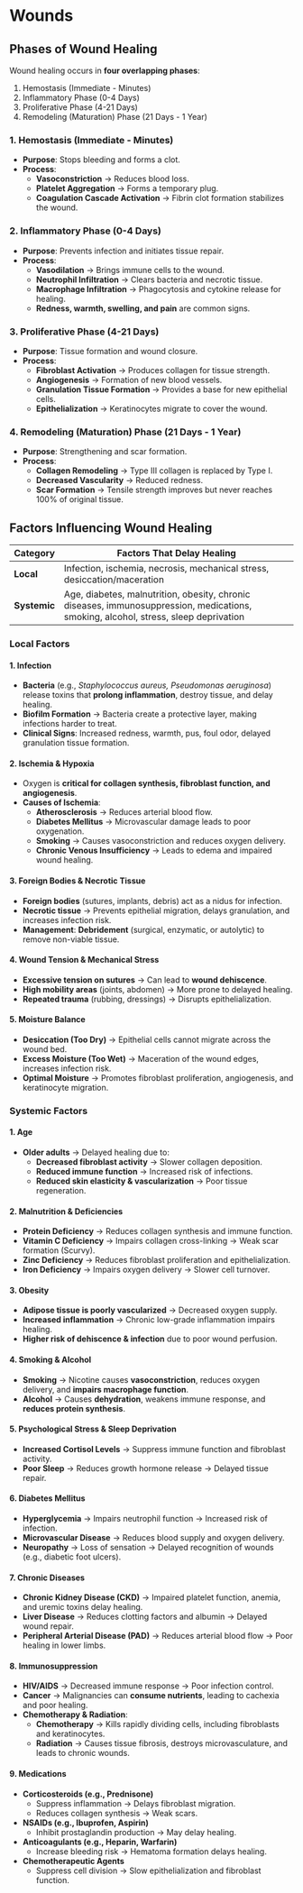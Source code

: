 # Wounds

## Phases of Wound Healing

Wound healing occurs in **four overlapping phases**:

1. Hemostasis (Immediate - Minutes)
1. Inflammatory Phase (0-4 Days)
1. Proliferative Phase (4-21 Days)
1. Remodeling (Maturation) Phase (21 Days - 1 Year)

### 1. Hemostasis (Immediate - Minutes)

- **Purpose**: Stops bleeding and forms a clot.
- **Process**:
  - **Vasoconstriction** → Reduces blood loss.
  - **Platelet Aggregation** → Forms a temporary plug.
  - **Coagulation Cascade Activation** → Fibrin clot formation stabilizes the wound.

### 2. Inflammatory Phase (0-4 Days)

- **Purpose**: Prevents infection and initiates tissue repair.
- **Process**:
  - **Vasodilation** → Brings immune cells to the wound.
  - **Neutrophil Infiltration** → Clears bacteria and necrotic tissue.
  - **Macrophage Infiltration** → Phagocytosis and cytokine release for healing.
  - **Redness, warmth, swelling, and pain** are common signs.

### 3. Proliferative Phase (4-21 Days)

- **Purpose**: Tissue formation and wound closure.
- **Process**:
  - **Fibroblast Activation** → Produces collagen for tissue strength.
  - **Angiogenesis** → Formation of new blood vessels.
  - **Granulation Tissue Formation** → Provides a base for new epithelial cells.
  - **Epithelialization** → Keratinocytes migrate to cover the wound.

### 4. Remodeling (Maturation) Phase (21 Days - 1 Year)

- **Purpose**: Strengthening and scar formation.
- **Process**:
  - **Collagen Remodeling** → Type III collagen is replaced by Type I.
  - **Decreased Vascularity** → Reduced redness.
  - **Scar Formation** → Tensile strength improves but never reaches 100% of original tissue.

## Factors Influencing Wound Healing

| Category     | Factors That Delay Healing                                                                                                          |
| ------------ | ----------------------------------------------------------------------------------------------------------------------------------- |
| **Local**    | Infection, ischemia, necrosis, mechanical stress, desiccation/maceration                                                            |
| **Systemic** | Age, diabetes, malnutrition, obesity, chronic diseases, immunosuppression, medications, smoking, alcohol, stress, sleep deprivation |

### Local Factors

#### 1. Infection

- **Bacteria** (e.g., _Staphylococcus aureus, Pseudomonas aeruginosa_) release toxins that **prolong inflammation**, destroy tissue, and delay healing.
- **Biofilm Formation** → Bacteria create a protective layer, making infections harder to treat.
- **Clinical Signs**: Increased redness, warmth, pus, foul odor, delayed granulation tissue formation.

#### 2. Ischemia & Hypoxia

- Oxygen is **critical for collagen synthesis, fibroblast function, and angiogenesis**.
- **Causes of Ischemia**:
  - **Atherosclerosis** → Reduces arterial blood flow.
  - **Diabetes Mellitus** → Microvascular damage leads to poor oxygenation.
  - **Smoking** → Causes vasoconstriction and reduces oxygen delivery.
  - **Chronic Venous Insufficiency** → Leads to edema and impaired wound healing.

#### 3. Foreign Bodies & Necrotic Tissue

- **Foreign bodies** (sutures, implants, debris) act as a nidus for infection.
- **Necrotic tissue** → Prevents epithelial migration, delays granulation, and increases infection risk.
- **Management**: **Debridement** (surgical, enzymatic, or autolytic) to remove non-viable tissue.

#### 4. Wound Tension & Mechanical Stress

- **Excessive tension on sutures** → Can lead to **wound dehiscence**.
- **High mobility areas** (joints, abdomen) → More prone to delayed healing.
- **Repeated trauma** (rubbing, dressings) → Disrupts epithelialization.

#### 5. Moisture Balance

- **Desiccation (Too Dry)** → Epithelial cells cannot migrate across the wound bed.
- **Excess Moisture (Too Wet)** → Maceration of the wound edges, increases infection risk.
- **Optimal Moisture** → Promotes fibroblast proliferation, angiogenesis, and keratinocyte migration.

### Systemic Factors

#### 1. Age

- **Older adults** → Delayed healing due to:
  - **Decreased fibroblast activity** → Slower collagen deposition.
  - **Reduced immune function** → Increased risk of infections.
  - **Reduced skin elasticity & vascularization** → Poor tissue regeneration.

#### 2. Malnutrition & Deficiencies

- **Protein Deficiency** → Reduces collagen synthesis and immune function.
- **Vitamin C Deficiency** → Impairs collagen cross-linking → Weak scar formation (Scurvy).
- **Zinc Deficiency** → Reduces fibroblast proliferation and epithelialization.
- **Iron Deficiency** → Impairs oxygen delivery → Slower cell turnover.

#### 3. Obesity

- **Adipose tissue is poorly vascularized** → Decreased oxygen supply.
- **Increased inflammation** → Chronic low-grade inflammation impairs healing.
- **Higher risk of dehiscence & infection** due to poor wound perfusion.

#### 4. Smoking & Alcohol

- **Smoking** → Nicotine causes **vasoconstriction**, reduces oxygen delivery, and **impairs macrophage function**.
- **Alcohol** → Causes **dehydration**, weakens immune response, and **reduces protein synthesis**.

#### 5. Psychological Stress & Sleep Deprivation

- **Increased Cortisol Levels** → Suppress immune function and fibroblast activity.
- **Poor Sleep** → Reduces growth hormone release → Delayed tissue repair.

#### 6. Diabetes Mellitus

- **Hyperglycemia** → Impairs neutrophil function → Increased risk of infection.
- **Microvascular Disease** → Reduces blood supply and oxygen delivery.
- **Neuropathy** → Loss of sensation → Delayed recognition of wounds (e.g., diabetic foot ulcers).

#### 7. Chronic Diseases

- **Chronic Kidney Disease (CKD)** → Impaired platelet function, anemia, and uremic toxins delay healing.
- **Liver Disease** → Reduces clotting factors and albumin → Delayed wound repair.
- **Peripheral Arterial Disease (PAD)** → Reduces arterial blood flow → Poor healing in lower limbs.

#### 8. Immunosuppression

- **HIV/AIDS** → Decreased immune response → Poor infection control.
- **Cancer** → Malignancies can **consume nutrients**, leading to cachexia and poor healing.
- **Chemotherapy & Radiation**:
  - **Chemotherapy** → Kills rapidly dividing cells, including fibroblasts and keratinocytes.
  - **Radiation** → Causes tissue fibrosis, destroys microvasculature, and leads to chronic wounds.

#### 9. Medications

- **Corticosteroids (e.g., Prednisone)**
  - Suppress inflammation → Delays fibroblast migration.
  - Reduces collagen synthesis → Weak scars.
- **NSAIDs (e.g., Ibuprofen, Aspirin)**
  - Inhibit prostaglandin production → May delay healing.
- **Anticoagulants (e.g., Heparin, Warfarin)**
  - Increase bleeding risk → Hematoma formation delays healing.
- **Chemotherapeutic Agents**
  - Suppress cell division → Slow epithelialization and fibroblast function.
